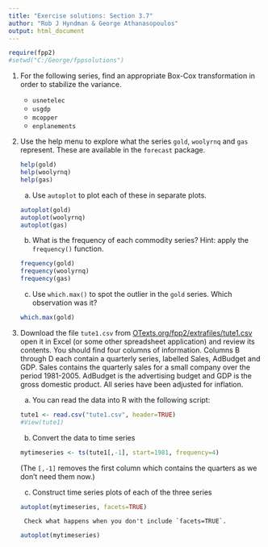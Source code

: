 ---
title: "Exercise solutions: Section 3.7"
author: "Rob J Hyndman & George Athanasopoulos"
output: html_document
---
```{r, echo = F, message = F}
require(fpp2)
#setwd("C:/George/fppsolutions")
```

1. For the following series, find an appropriate Box-Cox transformation in order to stabilize the variance.

    * `usnetelec`
    * `usgdp`
    * `mcopper`
    * `enplanements`


1. Use the help menu to explore what the series `gold`, `woolyrnq` and `gas` represent. These are available in the `forecast` package.

    ```{r, echo=FALSE, cache=TRUE}
    help(gold)
    help(woolyrnq)
    help(gas)
    ``` 

    a.  Use `autoplot` to plot each of these in separate plots.
    
    ```{r, echo=TRUE, cache=TRUE}
    autoplot(gold)
    autoplot(woolyrnq)
    autoplot(gas)
    ``` 
    
    b.  What is the frequency of each commodity series? Hint: apply     the `frequency()` function.
    
    ```{r, echo=TRUE, cache=TRUE}
    frequency(gold)
    frequency(woolyrnq)
    frequency(gas)
    ``` 
      
    c.  Use `which.max()` to spot the outlier in the `gold` series. Which observation was it? 

    ```{r, echo=TRUE, cache=TRUE}
    which.max(gold)
    ``` 

2. Download the file `tute1.csv` from [OTexts.org/fpp2/extrafiles/tute1.csv](extrafiles/tute1.csv) open it in Excel (or some other spreadsheet application) and review its contents. You should find four columns of information. Columns B through D each contain a quarterly series, labelled Sales, AdBudget and GDP. Sales contains the quarterly sales for a small company over the period 1981-2005. AdBudget is the advertising budget and GDP is the gross domestic product. All series have been adjusted for inflation.

    a.  You can read the data into R with the following script:

    ```{r, echo=TRUE, cache=TRUE}
    tute1 <- read.csv("tute1.csv", header=TRUE)
    #View(tute1)
    ```

    b.  Convert the data to time series

    ```{r, echo=TRUE, cache=TRUE}
    mytimeseries <- ts(tute1[,-1], start=1981, frequency=4)
    ```

    (The `[,-1]` removes the first column which contains the quarters as we don't need them now.)

    c.  Construct time series plots of each of the three series
    
    ```{r, echo=TRUE, cache=TRUE}
    autoplot(mytimeseries, facets=TRUE)
    ```

        Check what happens when you don't include `facets=TRUE`.

    ```{r, echo=TRUE, cache=TRUE, dependson="exmyts"}
    autoplot(mytimeseries)
    ``` 

